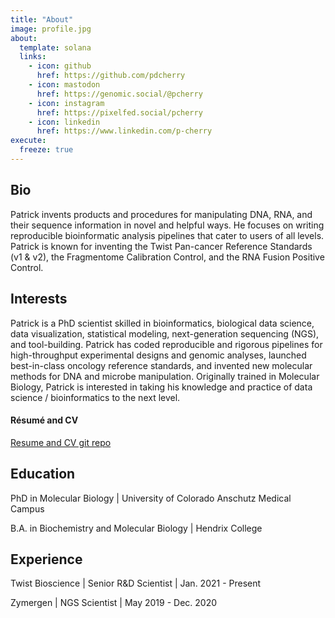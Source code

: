 ```yaml
---
title: "About"
image: profile.jpg
about:
  template: solana
  links:
    - icon: github
      href: https://github.com/pdcherry
    - icon: mastodon
      href: https://genomic.social/@pcherry
    - icon: instagram
      href: https://pixelfed.social/pcherry
    - icon: linkedin
      href: https://www.linkedin.com/p-cherry
execute:
  freeze: true
---
```


## Bio
Patrick invents products and procedures for manipulating DNA, RNA, and their sequence information in novel and helpful ways. He focuses on writing reproducible bioinformatic analysis pipelines that cater to users of all levels. Patrick is known for inventing the Twist Pan-cancer Reference Standards (v1 & v2), the Fragmentome Calibration Control, and the RNA Fusion Positive Control.

## Interests
Patrick is a PhD scientist skilled in bioinformatics, biological data science, data visualization, statistical modeling, next-generation sequencing (NGS), and tool-building. Patrick has coded reproducible and rigorous pipelines for high-throughput experimental designs and genomic analyses, launched best-in-class oncology reference standards, and invented new molecular methods for DNA and microbe manipulation. Originally trained in Molecular Biology, Patrick is interested in taking his knowledge and practice of data science / bioinformatics to the next level.

#### Résumé and CV
[Resume and CV git repo](https://github.com/pdcherry/cherry-cv-public)

## Education
PhD in Molecular Biology | University of Colorado Anschutz Medical Campus

B.A. in Biochemistry and Molecular Biology | Hendrix College

## Experience
Twist Bioscience | Senior R&D Scientist | Jan. 2021 - Present

Zymergen | NGS Scientist | May 2019 - Dec. 2020
